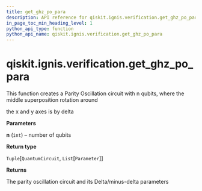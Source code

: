 ```yaml
---
title: get_ghz_po_para
description: API reference for qiskit.ignis.verification.get_ghz_po_para
in_page_toc_min_heading_level: 1
python_api_type: function
python_api_name: qiskit.ignis.verification.get_ghz_po_para
---
```


<span id="qiskit-ignis-verification-get-ghz-po-para" />

# qiskit.ignis.verification.get\_ghz\_po\_para

<Function id="qiskit.ignis.verification.get_ghz_po_para" isDedicatedPage={true} github="https://github.com/qiskit-community/qiskit-ignis/tree/stable/0.7/qiskit/ignis/verification/entanglement/linear.py" signature="get_ghz_po_para(n)">
  This function creates a Parity Oscillation circuit with n qubits, where the middle superposition rotation around

  the x and y axes is by delta

  **Parameters**

  **n** (`int`) – number of qubits

  **Return type**

  `Tuple`\[`QuantumCircuit`, `List`\[`Parameter`]]

  **Returns**

  The parity oscillation circuit and its Delta/minus-delta parameters
</Function>

